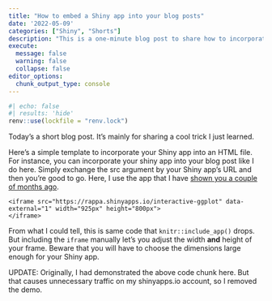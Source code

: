 ```yaml
---
title: "How to embed a Shiny app into your blog posts"
date: '2022-05-09'
categories: ["Shiny", "Shorts"]
description: "This is a one-minute blog post to share how to incorporate Shiny apps in blog posts."
execute: 
  message: false
  warning: false
  collapse: false
editor_options: 
  chunk_output_type: console
---
```



```r
#| echo: false
#| results: 'hide'
renv::use(lockfile = "renv.lock")
```

Today's a short blog post.
It's mainly for sharing a cool trick I just learned.

Here's a simple template to incorporate your Shiny app into an HTML file.
For instance, you can incorporate your shiny app into your blog post like I do here.
Simply exchange the src argument by your Shiny app's URL and then you're good to go.
Here, I use the app that I have [shown you a couple of months ago](../08_drawing_ggplot_interactively/08_drawing_ggplot_interactively.html).

```
<iframe src="https://rappa.shinyapps.io/interactive-ggplot" data-external="1" width="925px" height="800px">
</iframe>
```

From what I could tell, this is same code that `knitr::include_app()` drops.
But including the `iframe` manually let's you adjust the width **and** height of your
frame.
Beware that you will have to choose the dimensions large enough for your Shiny app.

UPDATE: Originally, I had demonstrated the above code chunk here. 
But that causes unnecessary traffic on my shinyapps.io account, so I removed the demo.



